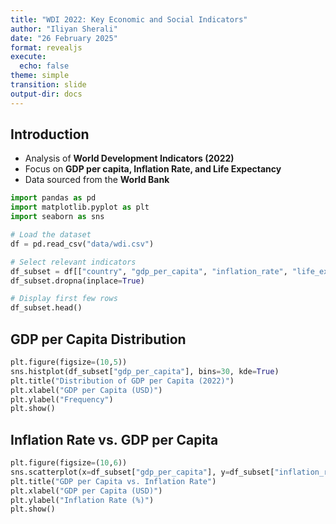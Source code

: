 ```yaml
---
title: "WDI 2022: Key Economic and Social Indicators"
author: "Iliyan Sherali"
date: "26 February 2025"
format: revealjs
execute:
  echo: false
theme: simple
transition: slide
output-dir: docs 
---
```


## Introduction

- Analysis of **World Development Indicators (2022)**
- Focus on **GDP per capita, Inflation Rate, and Life Expectancy**
- Data sourced from the **World Bank**

```python
import pandas as pd
import matplotlib.pyplot as plt
import seaborn as sns

# Load the dataset
df = pd.read_csv("data/wdi.csv")

# Select relevant indicators
df_subset = df[["country", "gdp_per_capita", "inflation_rate", "life_expectancy"]]
df_subset.dropna(inplace=True)

# Display first few rows
df_subset.head()

```

## GDP per Capita Distribution

```python
plt.figure(figsize=(10,5))
sns.histplot(df_subset["gdp_per_capita"], bins=30, kde=True)
plt.title("Distribution of GDP per Capita (2022)")
plt.xlabel("GDP per Capita (USD)")
plt.ylabel("Frequency")
plt.show()
```


## Inflation Rate vs. GDP per Capita

```python
plt.figure(figsize=(10,6))
sns.scatterplot(x=df_subset["gdp_per_capita"], y=df_subset["inflation_rate"])
plt.title("GDP per Capita vs. Inflation Rate")
plt.xlabel("GDP per Capita (USD)")
plt.ylabel("Inflation Rate (%)")
plt.show()
```
